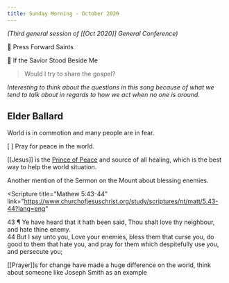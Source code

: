 ```yaml
---
title: Sunday Morning - October 2020
---
```


_(Third general session of [[Oct 2020]] General Conference)_

🎵 Press Forward Saints

🎵 If the Savior Stood Beside Me

> Would I try to share the gospel?

_Interesting to think about the questions in this song because of what we tend to talk about in regards to how we act when no one is around._

## Elder Ballard

World is in commotion and many people are in fear.

[ ] Pray for peace in the world.

[[Jesus]] is the [Prince of Peace](https://www.youtube.com/watch?v=Ly9xk59Qkfc) and source of all healing, which is the best way to help the world situation.

Another mention of the Sermon on the Mount about blessing enemies.

<Scripture
  title="Mathew 5:43-44"
  link="https://www.churchofjesuschrist.org/study/scriptures/nt/matt/5.43-44?lang=eng"
>
  43 ¶ Ye have heard that it hath been said, Thou shalt love thy neighbour, and hate thine enemy.
  <br />
  44 But I say unto you, Love your enemies, bless them that curse you, do good to them that hate
  you, and pray for them which despitefully use you, and persecute you;
</Scripture>

[[Prayer]]s for change have made a huge difference on the world, think about someone like Joseph Smith as an example
